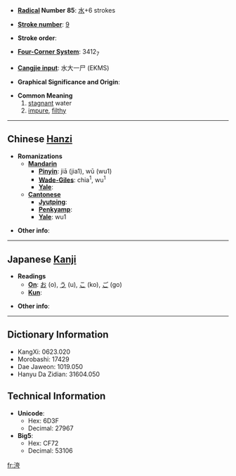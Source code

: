 * '''[[Wiktionary:Chinese radical index| Radical]] Number 85''': [[Wiktionary:Chinese radical index 水|水]]+6 strokes

* '''[[Wiktionary:Chinese total strokes index|Stroke number]]''': [[Wiktionary:Chinese total strokes index 9|9]]

* '''Stroke order''': 

* '''[[Wiktionary:Chinese four corner index|Four-Corner System]]''': 3412<sub>7</sub>

* '''[[Wiktionary:Chinese Cangjie index|Cangjie input]]''': 水大一尸 (EKMS)

* '''Graphical Significance and Origin''': 

* '''Common Meaning'''
*#[[stagnant]] water
*# [[impure]], [[filthy]]

----

== Chinese [[Hanzi]] ==

* '''Romanizations'''
** '''[[Mandarin]]'''
*** '''[[Pinyin]]''': jiā (jia1), wū (wu1)
*** '''[[Wade-Giles]]''': chia<sup>1</sup>, wu<sup>1</sup>
*** '''[[Yale]]''': 
** '''[[Cantonese]]'''
*** '''[[Jyutping]]''':
*** '''[[Penkyamp]]''': 
*** '''[[Yale]]''': wu1

* '''Other info''': 

----

== Japanese [[Kanji]] ==

* '''Readings'''
** '''[[On]]''': [[お]] (o), [[う]] (u), [[こ]] (ko), [[ご]] (go)
** '''[[Kun]]''': 

* '''Other info''':  

----

== Dictionary Information ==

* KangXi: 0623.020
* Morobashi: 17429
* Dae Jaweon: 1019.050
* Hanyu Da Zidian: 31604.050

== Technical Information ==

* '''Unicode''':
** Hex: 6D3F
** Decimal: 27967
* '''Big5''':
** Hex: CF72
** Decimal: 53106

[[fr:洿]]